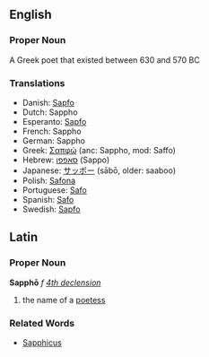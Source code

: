 ==English==
===Proper Noun===

A Greek poet that existed between 630 and 570 BC

===Translations===
*Danish: [[Sapfo]]
*Dutch: Sappho
*Esperanto: [[Sapfo]]
*French: Sappho
*German: Sappho
*Greek: [[Σαπφώ]] (anc: Sappho, mod: Saffo)
*Hebrew: [[סאפפו]] (Sappo)
*Japanese: [[サッポー]] (s&#257;b&#333;, older: saaboo)
*Polish: [[Safona]]
*Portuguese: [[Safo]]
*Spanish: [[Safo]]
*Swedish: [[Sapfo]]

==Latin==
===Proper Noun===
'''Sapphō''' ''f'' ''[[Wiktionary Appendix:Latin fourth declension|4th declension]]''

#the name of a [[poetess]]
===Related Words===
*[[Sapphicus]]

{{Wikipedia}}
